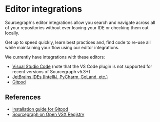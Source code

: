 # Editor integrations

Sourcegraph's editor integrations allow you search and navigate across all of your repositories without ever leaving your IDE or checking them out locally.

Get up to speed quickly, learn best practices and, find code to re-use all while maintaining your flow using our editor integrations.

We currently have integrations with these editors:

- [Visual Studio Code](https://marketplace.visualstudio.com/items?itemName=sourcegraph.sourcegraph) (note that the VS Code plugin is not supported for recent versions of Sourcegraph v5.3+)
- [JetBrains IDEs (IntelliJ, PyCharm, GoLand, etc.)](https://plugins.jetbrains.com/plugin/9682-sourcegraph)
- [Gitpod](https://open-vsx.org/extension/sourcegraph/sourcegraph)

## References

- [Installation guide for Gitpod](/integration/gitpod)
- [Sourcegraph on Open VSX Registry](https://open-vsx.org/extension/sourcegraph/sourcegraph)
